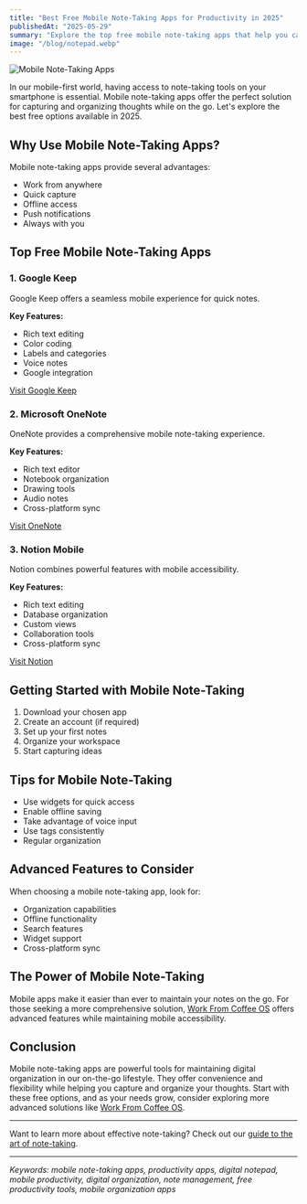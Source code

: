 ```yaml
---
title: "Best Free Mobile Note-Taking Apps for Productivity in 2025"
publishedAt: "2025-05-29"
summary: "Explore the top free mobile note-taking apps that help you capture and organize your thoughts on the go. Learn about their features and how they can enhance your productivity."
image: "/blog/notepad.webp"
---
```


<Image
  src="/blog/notepad.webp"
  alt="Mobile Note-Taking Apps"
  width={1000}
  height={1000}
/>

In our mobile-first world, having access to note-taking tools on your smartphone is essential. Mobile note-taking apps offer the perfect solution for capturing and organizing thoughts while on the go. Let's explore the best free options available in 2025.

## Why Use Mobile Note-Taking Apps?

Mobile note-taking apps provide several advantages:

- Work from anywhere
- Quick capture
- Offline access
- Push notifications
- Always with you

## Top Free Mobile Note-Taking Apps

### 1. Google Keep

Google Keep offers a seamless mobile experience for quick notes.

**Key Features:**

- Rich text editing
- Color coding
- Labels and categories
- Voice notes
- Google integration

[Visit Google Keep](https://keep.google.com)

### 2. Microsoft OneNote

OneNote provides a comprehensive mobile note-taking experience.

**Key Features:**

- Rich text editor
- Notebook organization
- Drawing tools
- Audio notes
- Cross-platform sync

[Visit OneNote](https://www.onenote.com)

### 3. Notion Mobile

Notion combines powerful features with mobile accessibility.

**Key Features:**

- Rich text editing
- Database organization
- Custom views
- Collaboration tools
- Cross-platform sync

[Visit Notion](https://www.notion.so)

## Getting Started with Mobile Note-Taking

1. Download your chosen app
2. Create an account (if required)
3. Set up your first notes
4. Organize your workspace
5. Start capturing ideas

## Tips for Mobile Note-Taking

- Use widgets for quick access
- Enable offline saving
- Take advantage of voice input
- Use tags consistently
- Regular organization

## Advanced Features to Consider

When choosing a mobile note-taking app, look for:

- Organization capabilities
- Offline functionality
- Search features
- Widget support
- Cross-platform sync

## The Power of Mobile Note-Taking

Mobile apps make it easier than ever to maintain your notes on the go. For those seeking a more comprehensive solution, [Work From Coffee OS](/blog/post/wfcos-notepad-digital-canvas) offers advanced features while maintaining mobile accessibility.

## Conclusion

Mobile note-taking apps are powerful tools for maintaining digital organization in our on-the-go lifestyle. They offer convenience and flexibility while helping you capture and organize your thoughts. Start with these free options, and as your needs grow, consider exploring more advanced solutions like [Work From Coffee OS](/).

---

Want to learn more about effective note-taking? Check out our [guide to the art of note-taking](/blog/post/art-of-note-taking-capturing-ideas).

---

_Keywords: mobile note-taking apps, productivity apps, digital notepad, mobile productivity, digital organization, note management, free productivity tools, mobile organization apps_
